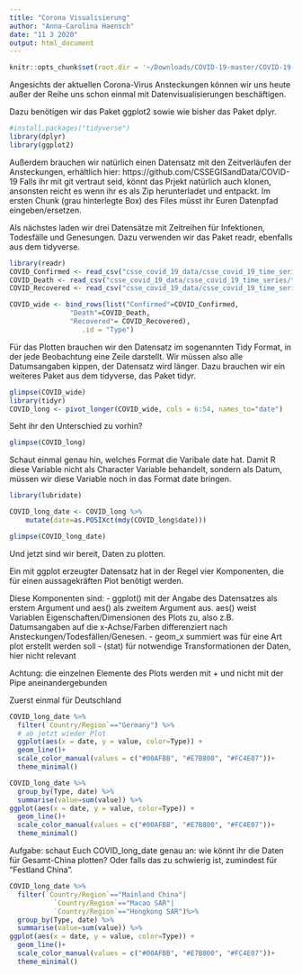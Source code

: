 ---
title: "Corona Visualisierung"
author: "Anna-Carolina Haensch"
date: "11 3 2020"
output: html_document
---


```{r settings, include = FALSE}
knitr::opts_chunk$set(root.dir = '~/Downloads/COVID-19-master/COVID-19-master')
```


Angesichts der aktuellen Corona-Virus Ansteckungen können wir uns heute außer der Reihe uns schon einmal mit Datenvisualisierungen beschäftigen.

Dazu benötigen wir das Paket ggplot2 sowie wie bisher das Paket dplyr.

```{r warning=F}
#install.packages("tidyverse")
library(dplyr)
library(ggplot2)
```


Außerdem brauchen wir natürlich einen Datensatz mit den Zeitverläufen der Ansteckungen, erhältlich hier: https://github.com/CSSEGISandData/COVID-19 Falls ihr mit git vertraut seid, könnt das Prjekt natürlich auch klonen, ansonsten reicht es wenn ihr es als Zip herunterladet und entpackt. Im ersten Chunk (grau hinterlegte Box) des Files müsst ihr Euren Datenpfad eingeben/ersetzen.

Als nächstes laden wir drei Datensätze mit Zeitreihen für Infektionen, Todesfälle und Genesungen. Dazu verwenden wir das Paket readr, ebenfalls aus dem tidyverse.

```{r warning=F, message=F}

library(readr)
COVID_Confirmed <- read_csv("csse_covid_19_data/csse_covid_19_time_series/time_series_19-covid-Confirmed.csv")
COVID_Death <- read_csv("csse_covid_19_data/csse_covid_19_time_series/time_series_19-covid-Deaths.csv")
COVID_Recovered <- read_csv("csse_covid_19_data/csse_covid_19_time_series/time_series_19-covid-Recovered.csv")

COVID_wide <- bind_rows(list("Confirmed"=COVID_Confirmed, 
               "Death"=COVID_Death, 
               "Recovered"= COVID_Recovered), 
                  .id = "Type")

```

Für das Plotten brauchen wir den Datensatz im sogenannten Tidy Format, in der jede Beobachtung eine Zeile darstellt. Wir müssen also alle Datumsangaben kippen, der Datensatz wird länger. Dazu brauchen wir ein weiteres Paket aus dem tidyverse, das Paket tidyr.
```{r}
glimpse(COVID_wide)
library(tidyr)
COVID_long <- pivot_longer(COVID_wide, cols = 6:54, names_to="date")
```

Seht ihr den Unterschied zu vorhin?

```{r}
glimpse(COVID_long)
```

Schaut einmal genau hin, welches Format die Varibale date hat. Damit R diese Variable nicht als Character Variable behandelt, sondern als Datum, müssen wir diese Variable noch in das Format date bringen.

```{r}
library(lubridate)

COVID_long_date <- COVID_long %>%
    mutate(date=as.POSIXct(mdy(COVID_long$date)))

glimpse(COVID_long_date)
```



Und jetzt sind wir bereit, Daten zu plotten.

Ein mit ggplot erzeugter Datensatz hat in der Regel vier Komponenten, die für einen aussagekräften Plot benötigt werden.

Diese Komponenten sind:
 - ggplot() mit der Angabe des Datensatzes als erstem Argument und aes() als zweitem Argument aus. aes() weist Variablen Eigenschaften/Dimensionen des Plots zu, also z.B. Datumsangaben auf die x-Achse/Farben differenziert nach Ansteckungen/Todesfällen/Genesen. 
 - geom_x summiert was für eine Art plot erstellt werden soll
 - (stat) für notwendige Transformationen der Daten, hier nicht relevant
 
Achtung: die einzelnen Elemente des Plots werden mit + und nicht mit der Pipe aneinandergebunden

Zuerst einmal für Deutschland
```{r}

COVID_long_date %>%
  filter(`Country/Region`=="Germany") %>%
  # ab jetzt wieder Plot
  ggplot(aes(x = date, y = value, color=Type)) + 
  geom_line()+
  scale_color_manual(values = c("#00AFBB", "#E7B800", "#FC4E07"))+
  theme_minimal()

```

```{r}
COVID_long_date %>%
  group_by(Type, date) %>%
  summarise(value=sum(value)) %>%
ggplot(aes(x = date, y = value, color=Type)) + 
  geom_line()+
  scale_color_manual(values = c("#00AFBB", "#E7B800", "#FC4E07"))+
  theme_minimal()
```


Aufgabe: schaut Euch COVID_long_date genau an: wie könnt ihr die Daten für Gesamt-China plotten? Oder falls das zu schwierig ist, zumindest für "Festland China".

```{r}
COVID_long_date %>%
  filter(`Country/Region`=="Mainland China"|
           `Country/Region`=="Macao SAR"|
           `Country/Region`=="Hongkong SAR")%>%
  group_by(Type, date) %>%
  summarise(value=sum(value)) %>%
ggplot(aes(x = date, y = value, color=Type)) + 
  geom_line()+
  scale_color_manual(values = c("#00AFBB", "#E7B800", "#FC4E07"))+
  theme_minimal()
```

